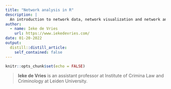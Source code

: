 ```yaml
---
title: "Network analysis in R"
description: |
  An introduction to network data, network visualization and network analysis. 
author:
  - name: Ieke de Vries
    url: https://www.iekedevries.com/
date: 01-20-2022
output:
  distill::distill_article:
    self_contained: false
---
```



```r
knitr::opts_chunk$set(echo = FALSE)
```

> **Ieke de Vries** is an assistant professor at Institute of Crimina Law and Criminology at Leiden University.




